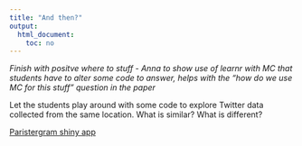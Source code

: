 ---
title: "And then?"
output:
  html_document:
    toc: no
---

*Finish with positve where to stuff - Anna to show use of learnr with MC that students have to alter some code to answer, helps with the "how do we use MC for this stuff" question in the paper*

Let the students play around with some code to explore Twitter data collected from the same location. What is similar? What is different?

<a href="https://annafergusson.shinyapps.io/paristergram/">Paristergram shiny app</a>